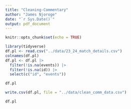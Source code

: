 ```yaml
---
title: "Cleaning-Commentary"
author: "James Njoroge"
date: "`r Sys.Date()`"
output: pdf_document
---
```


```r
knitr::opts_chunk$set(echo = TRUE)
```


```r
library(tidyverse)
df.pl <- read.csv("../data/23_24_match_details.csv")
colnames(df.pl)
df.pl <- df.pl |>
  filter(!is.na(events)) |>
  filter(!is.na(id)) |>
  select(c("id", "events"))

df.pl

write.csv(df.pl, file = "../data/clean_comm_data.csv")

```



```r
df.pl
```

